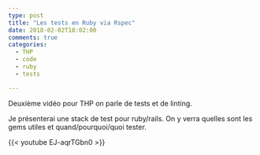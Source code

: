 ```yaml
---
type: post
title: "Les tests en Ruby via Rspec"
date: 2018-02-02T18:02:00
comments: true
categories: 
  - THP
  - code
  - ruby
  - tests

---
```


Deuxième vidéo pour THP on parle de tests et de linting.

Je présenterai une stack de test pour ruby/rails. On y verra quelles sont les gems utiles et quand/pourquoi/quoi tester.

<!-- more -->
{{< youtube EJ-aqrTGbn0 >}}
